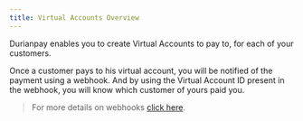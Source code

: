 ```yaml
---
title: Virtual Accounts Overview
---
```


<div class = 'pl-20 pr-20'>

Durianpay enables you to create Virtual Accounts to pay to, for each of your customers. 

Once a customer pays to his virtual account, you will be notified of the payment using a webhook.
And by using the Virtual Account ID present in the webhook, you will know which customer of yours paid you.

> For more details on webhooks [click here](https://durianpay.id/docs/api/virtual-accounts/webhooks/).

</div>